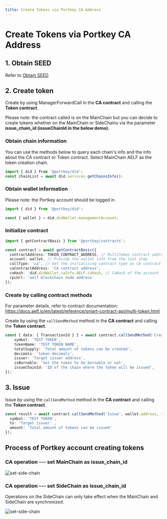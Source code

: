 ```yaml
---
title: Create Tokens via Portkey CA Address
---
```


# Create Tokens via Portkey CA Address

## 1. Obtain SEED

Refer to [Obtain SEED](docs/QuickStartGuides/LaunchTokenAndNFTCollection/ObtainSEED.mdx)

## 2. Create token

Create by using ManagerForwardCall in the **CA contract** and calling the **Token contract**.

Please note: the contract called is on the MainChain but you can decide to create tokens whether on the MainChain or SideChains via the parameter **issue_chain_id (issueChainId in the below demo).**

### Obtain chain information

You can use the methods below to query each chain's info and the info about the CA contract or Token contract. Select MainChain AELF as the token creation chain.

```typescript
import { did } from '@portkey/did';
const chainList = await did.services.getChainsInfo();
```

### Obtain wallet information

Please note: the Portkey account should be logged in.

```typescript
import { did } from '@portkey/did';

const { wallet } = did.didWallet.managementAccount;
```

### Initialize contract

```typescript
import { getContractBasic } from '@portkey/contracts';

const contract = await getContractBasic({
  contractAddress: TOKEN_CONTRACT_ADDRESS, // MultiToken contract address
  account: wallet, // Provide the wallet info from the last step
  callType: 'ca', // Set the initialising contract type as CA contract
  caContractAddress: 'CA contract address',
  caHash:  did.didWallet.caInfo.AELF.caHash, // CaHash of the account
  rpcUrl: 'aelf blockchain node address'
});  
```

### Create by calling contract methods

For parameter details, refer to contract documentation: https://docs.aelf.io/en/latest/reference/smart-contract-api/multi-token.html

Create by using the `callSendMethod` method in the **CA contract** and calling the **Token contract**.

```typescript
const { data: { TransactionId } } = await contract.callSendMethod('Create', wallet.address, {
    symbol: 'TEST TOKEN',
    tokenName: 'TEST TOKEN NAME',
    totalSupply: 'Total amount of tokens can be created',
    decimals: 'token decimals',
    issuer: 'Target issuer address',
    isBurnable: 'Set the token to be burnable or not',
    issueChainId: 'ID of the chain where the token will be issued',
});
```

## 3. Issue

Issue by using the `callSendMethod` method in the **CA contract** and calling the **Token contract**.

```typescript
const result = await contract.callSendMethod('Issue', wallet.address, {
  symbol: 'TEST TOKEN',
  to: 'Target issuer' ,
  amount: 'Total amount of tokens can be issued'
});
```

## Process of Portkey account creating tokens

### CA operation --- set MainChain as issue_chain_id

![set-side-chain](/img/quick-start/ca-operation-set-main-chain-for-token.jpg)

### CA operation --- set SideChain as issue_chain_id

Operations on the SideChain can only take effect when the MainChain and SideChain are synchronized.

![set-side-chain](/img/quick-start/ca-operation-set-side-chain-for-token.jpg)